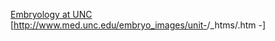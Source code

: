 [[北卡羅來納大學教堂山分校|Embryology at UNC]] [http://www.med.unc.edu/embryo_images/unit-{{{1}}}/{{{1}}}_htms/{{{1}}}{{{2}}}.htm {{{1}}}-{{{2}}}]